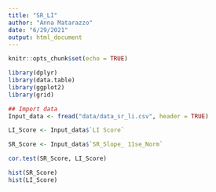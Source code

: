 ```yaml
---
title: "SR_LI"
author: "Anna Matarazzo"
date: "6/29/2021"
output: html_document
---
```


```r
knitr::opts_chunk$set(echo = TRUE)
```






```r

library(dplyr)
library(data.table)
library(ggplot2)
library(grid)

## Import data
Input_data <- fread("data/data_sr_li.csv", header = TRUE)

```


```r

LI_Score <- Input_data$`LI Score` 

SR_Score <- Input_data$`SR_Slope_ 11se_Norm`

cor.test(SR_Score, LI_Score)

hist(SR_Score)
hist(LI_Score)
```









